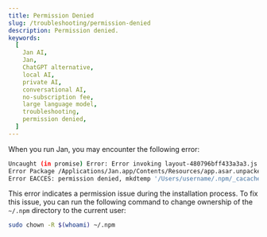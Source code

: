 ```yaml
---
title: Permission Denied
slug: /troubleshooting/permission-denied
description: Permission denied.
keywords:
  [
    Jan AI,
    Jan,
    ChatGPT alternative,
    local AI,
    private AI,
    conversational AI,
    no-subscription fee,
    large language model,
    troubleshooting,
    permission denied,
  ]
---
```


When you run Jan, you may encounter the following error:

```bash
Uncaught (in promise) Error: Error invoking layout-480796bff433a3a3.js:538 remote method 'installExtension':
Error Package /Applications/Jan.app/Contents/Resources/app.asar.unpacked/pre-install/janhq-assistant-extension-1.0.0.tgz does not contain a valid manifest:
Error EACCES: permission denied, mkdtemp '/Users/username/.npm/_cacache/tmp/ueCMn4'
```

This error indicates a permission issue during the installation process. To fix this issue, you can run the following command to change ownership of the `~/.npm` directory to the current user:

```bash
sudo chown -R $(whoami) ~/.npm
```
